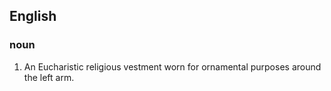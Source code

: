 == English ==

=== noun ===
# An Eucharistic religious vestment worn for ornamental purposes around the left arm.